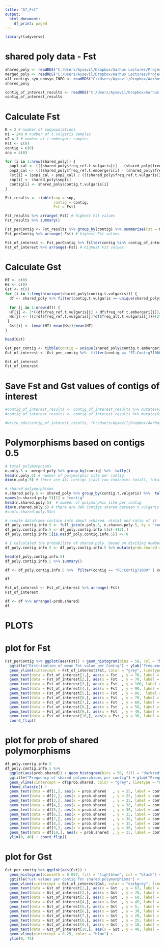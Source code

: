 ---
title: "S7_Fst"
output:
  html_document:
    df_print: paged
---

```{r}
library(tidyverse)
```

# shared poly data - Fst
```{r}
shared_poly <- readRDS("C:/Users/Aysevil/Dropbox/Aarhus Lectures/Project/tidy files/df_shared_poly.5.rds")
merged_poly <- readRDS("C:/Users/Aysevil/Dropbox/Aarhus Lectures/Project/tidy files/df_merged_polymorphisms.5.rds")
all_contigs_syn_nonsyn_INFO <- readRDS("C:/Users/Aysevil/Dropbox/Aarhus Lectures/Project/cluster_files/syn_nonsyn_data.rds")
shared_poly
```

```{r}
contig_of_interest_results <- readRDS("C:/Users/Aysevil/Dropbox/Aarhus Lectures/Project/cluster_files/contigs_of_interest_results.rds")
contig_of_interest_results
```

# Calculate Fst
```{r}
K = 2 # number of subpopulations
n1 = 248 # number of t.vulgaris samples
n2 = 3 # number of t.embergeri samples
Fst <- c(0)
contig = c(0)
snp = c(0)

for (i in 1:nrow(shared_poly)) {
  pop1_cal <- (((shared_poly$freq_ref.t.vulgaris[i] - (shared_poly$freq_ref.t.vulgaris[i] + shared_poly$freq_ref.t.embergeri[i])/2)**2)/(K-1))*(n1/(n1+n2))
  pop2_cal <- (((shared_poly$freq_ref.t.embergeri[i] - (shared_poly$freq_ref.t.vulgaris[i] + shared_poly$freq_ref.t.embergeri[i])/2)**2)/(K-1))*(n2/(n1+n2))
  Fst[i] = (pop1_cal + pop2_cal) / (((shared_poly$freq_ref.t.vulgaris[i] + shared_poly$freq_ref.t.embergeri[i])/2)*((shared_poly$freq_alt.t.vulgaris[i] + shared_poly$freq_alt.t.embergeri[i])/2))
  snp[i] <- shared_poly$snp[i]
  contig[i] <- shared_poly$contig.t.vulgaris[i]
}

Fst_results <- tibble(snp = snp,
                      contig = contig,
                      Fst = Fst)
```

```{r}
Fst_results %>% arrange(-Fst) # highest Fst values
Fst_results %>% summary()
```

```{r}
Fst_perContig <- Fst_results %>% group_by(contig) %>% summarise(Fst = mean(Fst))
Fst_perContig %>% arrange(-Fst) # highest Fst values

Fst_of_interest <- Fst_perContig %>% filter(contig %in% contig_of_interest_results$contig)
Fst_of_interest %>% arrange(-Fst) # highest Fst values
```

# Calculate Gst
```{r}
HT <- c(0)
Hs <- c(0)
Gst <- c(0)
for (i in 1:length(unique(shared_poly$contig.t.vulgaris))) {
  df <- shared_poly %>% filter(contig.t.vulgaris == unique(shared_poly$contig.t.vulgaris)[i])
  
  for (j in 1:nrow(df)) {
  HT[j] <- 2*((df$freq_ref.t.vulgaris[j] + df$freq_ref.t.embergeri[j])/2)*((df$freq_alt.t.vulgaris[j] + df$freq_alt.t.embergeri[j])/2)
  Hs[j] <- ((2*df$freq_ref.t.vulgaris[j]*df$freq_alt.t.vulgaris[j])+(2*df$freq_ref.t.embergeri[j]*df$freq_alt.t.embergeri[j]))/2
 }
  Gst[i] <- (mean(HT)-mean(Hs))/mean(HT)
}

head(Gst)
```

```{r}
Gst_per_contig <- tibble(contig = unique(shared_poly$contig.t.embergeri), Gst = Gst)
Gst_of_interest <- Gst_per_contig %>%  filter(contig == "FC:Contig71000" | contig == "FC:Contig12377" | contig == "FC:KR920616.1"  | contig == "FC:JX946357.1"  |contig == "FC:KM272331.1"  |contig == "FC:KM272332.1"  | contig == "FC:JX946358.1" |contig == "AT:Contig4190" |contig == "AT:Contig660"|contig == "FC:KC461937.1" )
```

```{r}
Gst_of_interest
Fst_of_interest
```

# Save Fst and Gst values of contigs of interest
```{r}
#contig_of_interest_results <- contig_of_interest_results %>% mutate(Fst = Fst_of_interest$Fst)
#contig_of_interest_results <- contig_of_interest_results %>% mutate(Gst = Gst_of_interest$Gst)

#write_rds(contig_of_interest_results, "C:/Users/Aysevil/Dropbox/Aarhus Lectures/Project/cluster_files/contigs_of_interest_results.rds")
```

# Polymorphisms based on contigs 0.5
```{r}
# total polymorphisms
n.poly.5 <- merged_poly %>% group_by(contig) %>%  tally() 
head(n.poly.5) # number of polymorphic site per contig
dim(n.poly.5) # there are 411 contigs (last row indicates total), totally 7855 poly. sites

# shared polymorphisms
n.shared.poly.5 <- shared_poly %>% group_by(contig.t.vulgaris) %>%  tally() # 380
names(n.shared.poly.5)[1] = "contig"
head(n.shared.poly.5)  # number of polymorphic site per contig
dim(n.shared.poly.5) # there are 380 contigs shared between t.vulgaris and t.embergeri and totaly 4486 poly sites.
#sum(n.shared.poly.5$n)

# create dataframe contain info about nshared, ntotal and ratio of it
df_poly.contig.info.5 <- full_join(n.poly.5, n.shared.poly.5, by = "contig", suffix = c("total", ".shared"))
df_poly.contig.info.5 <- df_poly.contig.info.5[c(-412),]
df_poly.contig.info.5[is.na(df_poly.contig.info.5)] <- 0

# I calculated the probability of shared poly. based on dividing number of shared snps each contig to the total poly sites per contig which I took from merged_polymorphisms data
df_poly.contig.info.5 <- df_poly.contig.info.5 %>% mutate(prob.shared = n.shared/ntotal)

head(df_poly.contig.info.5) 
df_poly.contig.info.5 %>% summary()
```
```{r}
df <- df_poly.contig.info.5 %>%  filter(contig == "FC:Contig71000" | contig == "FC:Contig12377" | contig == "FC:KR920616.1"  | contig == "FC:JX946357.1"  |contig == "FC:KM272331.1"  | contig == "FC:JX946358.1" |contig == "AT:Contig4190" |contig == "AT:Contig660"|contig == "FC:KC461937.1" | contig == "FC:KM272332.1" )

df
```

```{r}
Fst_of_interest <- Fst_of_interest %>% arrange(-Fst)
Fst_of_interest
```

```{r}
df <- df %>% arrange(-prob.shared)
df
```

# PLOTS

# plot for Fst
```{r}
Fst_perContig %>% ggplot(aes(Fst)) + geom_histogram(bins = 50, col = "black", fill = "darkred") +
  ggtitle("Distribution of mean Fst value per Contig") + ylab("Frequency") + 
  geom_vline(xintercept = Fst_of_interest$Fst, color = "grey", linetype = "dashed", size = 0.6) + theme_classic() +
  geom_text(data = Fst_of_interest[1,], aes(x = Fst	 , y = 70, label = contig), size = 3, parse = T, col ="darkblue") +
  geom_text(data = Fst_of_interest[2,], aes(x = Fst	 , y = 70, label = contig), size = 3, parse = T, col ="darkblue") +
  geom_text(data = Fst_of_interest[3,], aes(x = Fst	 , y = 100, label = contig), size = 3, parse = T, col ="darkblue") +
  geom_text(data = Fst_of_interest[4,], aes(x = Fst	 , y = 90, label = contig), size = 3, parse = T, col ="darkblue") +
  geom_text(data = Fst_of_interest[5,], aes(x = Fst	 , y = 80,  label = contig), size = 3, parse = T, col ="darkblue") +
  geom_text(data = Fst_of_interest[6,], aes(x = Fst	 , y = 70, label = contig), size = 3, parse = T, col ="darkblue") +
  geom_text(data = Fst_of_interest[7,], aes(x = Fst	 , y = 60, label = contig), size = 3, parse = T, col ="darkblue") +
  geom_text(data = Fst_of_interest[8,], aes(x = Fst	 , y = 50, label = contig), size = 3, parse = T, col ="darkblue") +
  geom_text(data = Fst_of_interest[9,], aes(x = Fst	 , y = 40, label = contig), size = 3, parse = T, col ="darkblue") + 
  geom_text(data = Fst_of_interest[10,], aes(x = Fst , y = 30, label = contig), size = 3, parse = T, col ="darkblue") +
  coord_flip()
```

# plot for prob of shared polymorphisms
```{r}
df_poly.contig.info.5
df_poly.contig.info.5 %>% 
  ggplot(aes(prob.shared)) + geom_histogram(bins = 50, fill = "darkred", col = "black") + 
  ggtitle("Frequency of shared polymorphisms per contig") + ylab("Frequency") + 
  geom_vline(xintercept = df$prob.shared, color = "grey", linetype = "dashed", size = 0.6) +
  theme_classic() +
  geom_text(data = df[1,], aes(x = prob.shared	 , y = 25, label = contig), size = 3, parse = T, col ="darkblue") +
  geom_text(data = df[2,], aes(x = prob.shared	 , y = 25, label = contig), size = 3, parse = T, col ="darkblue") +
  geom_text(data = df[3,], aes(x = prob.shared	 , y = 25, label = contig), size = 3, parse = T, col ="darkblue") +
  geom_text(data = df[4,], aes(x = prob.shared	 , y = 30, label = contig), size = 3, parse = T, col ="darkblue") +
  geom_text(data = df[5,], aes(x = prob.shared	 , y = 30, label = contig), size = 3, parse = T, col ="darkblue") +
  geom_text(data = df[6,], aes(x = prob.shared	 , y = 35, label = contig), size = 3, parse = T, col ="darkblue") +
  geom_text(data = df[7,], aes(x = prob.shared	 , y = 30, label = contig), size = 3, parse = T, col ="darkblue") +
  geom_text(data = df[8,], aes(x = prob.shared	 , y = 35, label = contig), size = 3, parse = T, col ="darkblue") +
  geom_text(data = df[9,], aes(x = prob.shared	 , y = 30, label = contig), size = 3, parse = T, col ="darkblue") + 
  geom_text(data = df[10,], aes(x = prob.shared	 , y = 35, label = contig), size = 3, parse = T, col ="darkblue") +
  ylim(0, 40) + coord_flip()
```

# plot for Gst
```{r}
Gst_per_contig %>% ggplot(aes(Gst)) + 
  geom_histogram(binwidth = 0.007, fill = "lightblue", col = "black") +
  ggtitle("Gst values per contig for shared polymorphisms") + 
  geom_vline(xintercept = Gst_of_interest$Gst, color = "darkgrey", linetype = "dashed", size = 0.8) + theme_classic() +
  geom_text(data = Gst_of_interest[1,], aes(x = Gst	 , y = 63, label = contig), size = 3, parse = T, col ="darkred") +
  geom_text(data = Gst_of_interest[2,], aes(x = Gst	 , y = 70, label = contig), size = 3, parse = T, col ="darkred") +
  geom_text(data = Gst_of_interest[3,], aes(x = Gst	 , y = 60, label = contig), size = 3, parse = T, col ="darkred") +
  geom_text(data = Gst_of_interest[4,], aes(x = Gst	 , y = 45, label = contig), size = 3, parse = T, col ="darkred") +
  geom_text(data = Gst_of_interest[5,], aes(x = Gst	 , y = 5,  label = contig), size = 3, parse = T, col ="darkred") +
  geom_text(data = Gst_of_interest[6,], aes(x = Gst	 , y = 30, label = contig), size = 3, parse = T, col ="darkred") +
  geom_text(data = Gst_of_interest[7,], aes(x = Gst	 , y = 20, label = contig), size = 3, parse = T, col ="darkred") +
  geom_text(data = Gst_of_interest[8,], aes(x = Gst	 , y = 25, label = contig), size = 3, parse = T, col ="darkred") +
  geom_text(data = Gst_of_interest[9,], aes(x = Gst	 , y = 18, label = contig), size = 3, parse = T, col ="darkred") + 
  geom_text(data = Gst_of_interest[10,], aes(x = Gst , y = 40, label = contig), size = 3, parse = T, col ="darkred") + 
  geom_vline(xintercept = 0.25, color = "blue") +
  ylim(0, 75)
  
```


